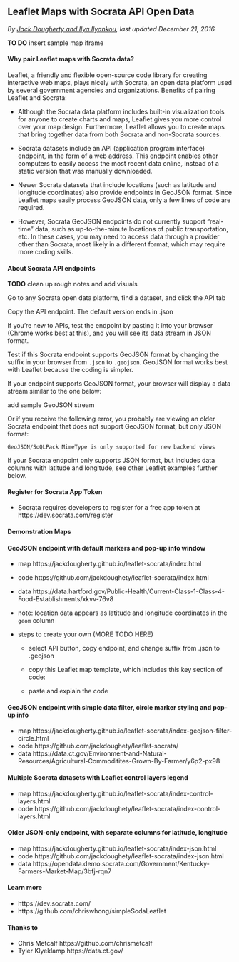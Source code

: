 ## Leaflet Maps with Socrata API Open Data {#leaflet-maps-with-socrata}
*By [Jack Dougherty and Ilya Ilyankou](authors), last updated December 21, 2016*

**TO DO** insert sample map iframe

#### Why pair Leaflet maps with Socrata data? {-}
Leaflet, a friendly and flexible open-source code library for creating interactive web maps, plays nicely with Socrata, an open data platform used by several government agencies and organizations. Benefits of pairing Leaflet and Socrata:

- Although the Socrata data platform includes built-in visualization tools for anyone to create charts and maps, Leaflet gives you more control over your map design. Furthermore, Leaflet allows you to create maps that bring together data from both Socrata and non-Socrata sources.
- Socrata datasets include an API (application program interface) endpoint, in the form of a web address. This endpoint enables other computers to easily access the most recent data online, instead of a static version that was manually downloaded.
- Newer Socrata datasets that include locations (such as latitude and longitude coordinates) also provide endpoints in GeoJSON format. Since Leaflet maps easily process GeoJSON data, only a few lines of code are required.

- However, Socrata GeoJSON endpoints do not currently support "real-time" data, such as up-to-the-minute locations of public transportation, etc. In these cases, you may need to access data through a provider other than Socrata, most likely in a different format, which may require more coding skills.

#### About Socrata API endpoints {-}

**TODO** clean up rough notes and add visuals

Go to any Socrata open data platform, find a dataset, and click the API tab

Copy the API endpoint. The default version ends in .json

If you're new to APIs, test the endpoint by pasting it into your browser (Chrome works best at this), and you will see its data stream in JSON format.

Test if this Socrata endpoint supports GeoJSON format by changing the suffix in your browser from `.json` to `.geojson`. GeoJSON format works best with Leaflet because the coding is simpler.

If your endpoint supports GeoJSON format, your browser will display a data stream similar to the one below:

add sample GeoJSON stream

Or if you receive the following error, you probably are viewing an older Socrata endpoint that does not support GeoJSON format, but only JSON format:

`GeoJSON/SoQLPack MimeType is only supported for new backend views`

If your Socrata endpoint only supports JSON format, but includes data columns with latitude and longitude, see other Leaflet examples further below.

#### Register for Socrata App Token {-}
- Socrata requires developers to register for a free app token at https://dev.socrata.com/register

#### Demonstration Maps {-}

#### GeoJSON endpoint with default markers and pop-up info window {-}
- map https://jackdougherty.github.io/leaflet-socrata/index.html
- code https://github.com/jackdoughety/leaflet-socrata/index.html
- data https://data.hartford.gov/Public-Health/Current-Class-1-Class-4-Food-Establishments/xkvv-76v8
- note: location data appears as latitude and longitude coordinates in the `geom` column

- steps to create your own   (MORE TODO HERE)

  - select API button, copy endpoint, and change suffix from .json to .geojson

  - copy this Leaflet map template, which includes this key section of code:

  - paste and explain the code

#### GeoJSON endpoint with simple data filter, circle marker styling and pop-up info {-}
- map https://jackdougherty.github.io/leaflet-socrata/index-geojson-filter-circle.html
- code https://github.com/jackdoughety/leaflet-socrata/
- data https://data.ct.gov/Environment-and-Natural-Resources/Agricultural-Commoditites-Grown-By-Farmer/y6p2-px98

#### Multiple Socrata datasets with Leaflet control layers legend {-}
- map https://jackdougherty.github.io/leaflet-socrata/index-control-layers.html
- code https://github.com/jackdoughety/leaflet-socrata/index-control-layers.html

#### Older JSON-only endpoint, with separate columns for latitude, longitude {-}
- map https://jackdougherty.github.io/leaflet-socrata/index-json.html
- code https://github.com/jackdoughety/leaflet-socrata/index-json.html
- data https://opendata.demo.socrata.com/Government/Kentucky-Farmers-Market-Map/3bfj-rqn7

#### Learn more {-}
- https://dev.socrata.com/
- https://github.com/chriswhong/simpleSodaLeaflet

#### Thanks to {-}
- Chris Metcalf https://github.com/chrismetcalf
- Tyler Klyeklamp https://data.ct.gov/
